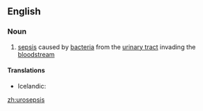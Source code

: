 ==English==

===Noun===
{{en-noun|-}}

#{{medicine}} [[sepsis]] caused by [[bacteria]] from the [[urinary tract]] invading the [[bloodstream]]

====Translations====
* Icelandic: {{t|is|þvaggraftarsótt|f}}

[[zh:urosepsis]]